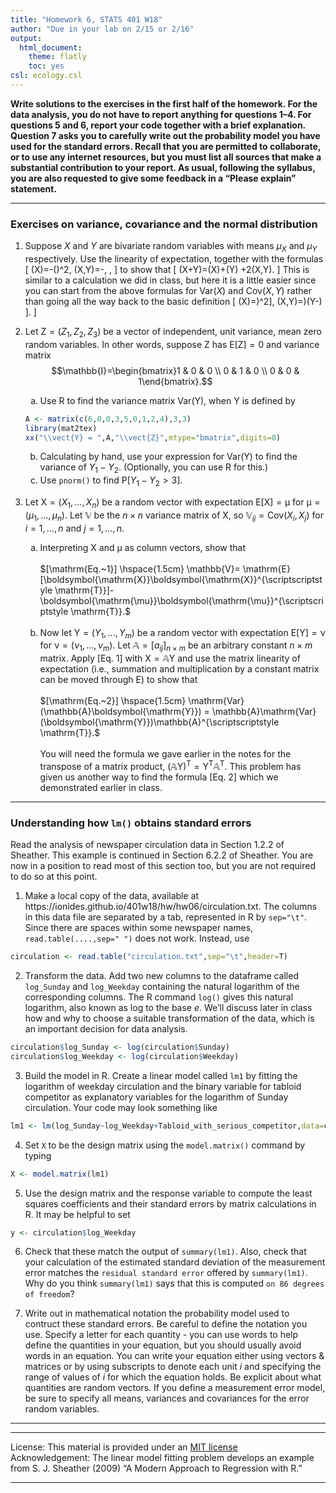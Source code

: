```yaml
---
title: "Homework 6, STATS 401 W18"
author: "Due in your lab on 2/15 or 2/16"
output:
  html_document:
    theme: flatly
    toc: yes
csl: ecology.csl
---
```


\newcommand\E{\mathrm{E}}
\newcommand\SE{\mathrm{SE}}
\newcommand\var{\mathrm{Var}}
\newcommand\cov{\mathrm{Cov}}
\newcommand\prob{\mathrm{P}}
\newcommand\mat[1]{\mathbb{#1}}
\renewcommand\vect[1]{\boldsymbol{\mathrm{#1}}}
\newcommand\transpose{{\scriptscriptstyle \mathrm{T}}}
\usepackage{amsmath}


**Write solutions to the exercises in the first half of the homework.
For the data analysis, you do not have to report anything for questions 1--4. 
For questions 5 and 6, report your code together with a brief explanation.
Question 7 asks you to carefully write out the probability model you have used for the standard errors.
Recall that you are permitted to collaborate, or to use any internet resources, but you must list all sources that make a substantial contribution to your report.
As usual, following the syllabus, you are also requested to give some feedback in a "Please explain" statement.
**

--------------

### Exercises on variance, covariance and the normal distribution

1. Suppose $X$ and $Y$ are bivariate random variables with means $\mu_X$ and $\mu_Y$ respectively.
Use the linearity of expectation, together with the formulas 
\[
\var(X)=\E[X^2]-(\E[X])^2, \quad \cov(X,Y)=\E[XY]-\E[X]\, \E[Y], 
\]
to show that 
\[
\var(X+Y)=\var(X)+\var(Y) +2\cov(X,Y).
\]
This is similar to a calculation we did in class, but here it is a little easier since you can start from the above formulas for $\var(X)$ and $\cov(X,Y)$ rather than going all the way back to the basic definition
\[
\var(X)=\E\big[ (X- \E[X])^2\big], \quad \cov(X,Y)=\E\big[ (X-\E[X])(Y-\E[Y]) \big]. 
\]


2. Let $\vect{Z}=(Z_1,Z_2,Z_3)$ be a vector of independent, unit variance, mean zero random variables.
In other words, suppose $\vect{Z}$ has $\E[\vect{Z}]=\vect{0}$ and variance matrix 
$$\mat{I}=\begin{bmatrix}1 & 0 & 0 \\ 0 & 1 & 0 \\ 0 & 0 & 1\end{bmatrix}.$$
    (a) Use R to find the variance matrix $\var(\vect{Y})$, when $\vect{Y}$ is defined by
```r
A <- matrix(c(6,0,0,3,5,0,1,2,4),3,3)
library(mat2tex)
xx("\\vect{Y} = ",A,"\\vect{Z}",mtype="bmatrix",digits=0)
```
    (b) Calculating by hand, use your expression for $\var(\vect{Y})$ to find the variance of $Y_1-Y_2$. (Optionally, you can use R for this.) 
    (c) Use `pnorm()` to find $\prob[ Y_1-Y_2>3]$.


3. Let $\vect{X}=(X_1,\dots,X_n)$ be a random vector with expectation $\E[\vect{X}]=\vect{\mu}$ for $\vect{\mu}=(\mu_1,\dots,\mu_n)$. 
Let $\mat{V}$ be the $n\times n$ variance matrix of $\vect{X}$, so $\mat{V}_{ij}=\cov(X_i,X_j)$ for $i=1,\dots,n$ and $j=1,\dots,n$. 
    (a) Interpreting $\vect{X}$ and $\vect{\mu}$ as column vectors, show that 
<br><br>
$[\mathrm{Eq.~1}] \hspace{1.5cm}
\mat{V}= \E[\vect{X}\vect{X}^\transpose]- \vect{\mu}\vect{\mu}^\transpose.$
<br><br>
    (b) Now let $\vect{Y}=(Y_1,\dots,Y_m)$ be a random vector with expectation $\E[\vect{Y}]=\vect{\nu}$ for $\vect{\nu}=(\nu_1,\dots,\nu_m)$. 
Let $\mat{A}=[a_{ij}]_{n\times m}$ be an arbitrary constant $n\times m$ matrix.
Apply [Eq. 1] with $\vect{X}=\mat{A}\vect{Y}$ and use the matrix linearity of expectation (i.e., summation and multiplication by a constant matrix can be moved through $\E$) to show that
<br><br>
$[\mathrm{Eq.~2}] \hspace{1.5cm}
\var(\mat{A}\vect{Y}) = \mat{A}\var(\vect{Y})\mat{A}^\transpose.$
<br><br>
You will need the formula we gave earlier in the notes for the transpose of a matrix product, $\big(\mat{A}\vect{Y}\big)^\transpose = \vect{Y}^\transpose\mat{A}^\transpose$.
This problem has given us another way to find the formula [Eq. 2] which we demonstrated earlier in class.

-------------

### Understanding how `lm()` obtains standard errors

Read the analysis of newspaper circulation data in Section 1.2.2 of Sheather. This example is continued in Section 6.2.2 of Sheather. You are now in a position to read most of this section too, but you are not required to do so at this point. 

1. Make a local copy of the data, available at https://ionides.github.io/401w18/hw/hw06/circulation.txt. The columns in this data file are separated by a tab, represented in R by `sep="\t"`. Since there are spaces within some newspaper names, `read.table(....,sep=" ")` does not work. Instead, use
```r
circulation <- read.table("circulation.txt",sep="\t",header=T)
```

2. Transform the data. Add two new columns to the dataframe called `log_Sunday` and `log_Weekday` containing the natural logarithm of the corresponding columns. The R command `log()` gives this natural logarithm, also known as log to the base $e$. We'll discuss later in class how and why to choose a suitable transformation of the data, which is an important decision for data analysis.

```r
circulation$log_Sunday <- log(circulation$Sunday)
circulation$log_Weekday <- log(circulation$Weekday)
```

3. Build the model in R. Create a linear model called `lm1` by fitting the logarithm of weekday circulation and the binary variable for tabloid competitor as explanatory variables for the logarithm of  Sunday circulation. Your code may look something like
```r
lm1 <- lm(log_Sunday~log_Weekday+Tabloid_with_serious_competitor,data=circulation)
```

4. Set `X` to be the design matrix using the `model.matrix()` command by typing
```r
X <- model.matrix(lm1)
```

5. Use the design matrix and the response variable to compute the least squares coefficients and their standard errors by matrix calculations in R. It may be helpful to set
```r
y <- circulation$log_Weekday
```

6. Check that these match the output of `summary(lm1)`. Also, check that your calculation of the estimated standard deviation of the measurement error matches the `residual standard error` offered by `summary(lm1)`. Why do you think `summary(lm1)` says that this is computed `on 86 degrees of freedom`?

7. Write out in mathematical notation the probability model used to contruct these standard errors. Be careful to define the notation you use. Specify a letter for each quantity - you can use words to help define the quantities in your equation, but you should usually avoid words in an equation. 
You can write your equation either using vectors & matrices or by using subscripts to denote each unit $i$ and specifying the range of values of $i$ for which the equation holds. 
Be explicit about what quantities are random vectors. 
If you define a measurement error model, be sure to specify all means, variances and covariances for the error random variables. 


--------------

-------------

License: This material is provided under an [MIT license](https://ionides.github.io/401w18/LICENSE)<br>
Acknowledgement: The linear model fitting problem develops an example from S. J. Sheather (2009) "A Modern Approach to Regression with R."

------
